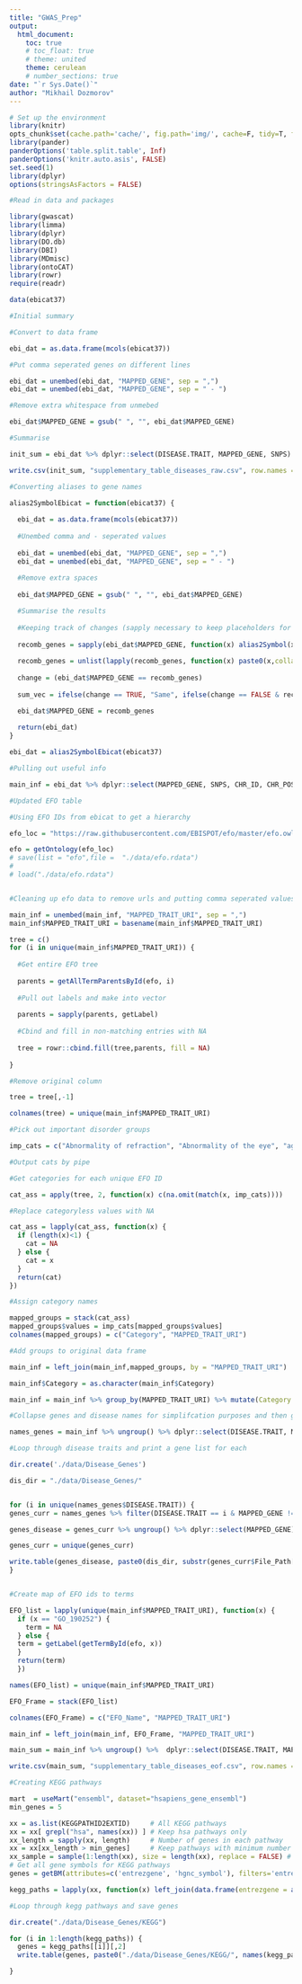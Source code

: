 ```yaml
---
title: "GWAS_Prep"
output:
  html_document:
    toc: true
    # toc_float: true
    # theme: united
    theme: cerulean
    # number_sections: true
date: "`r Sys.Date()`"
author: "Mikhail Dozmorov"
---
```


```r
# Set up the environment
library(knitr)
opts_chunk$set(cache.path='cache/', fig.path='img/', cache=F, tidy=T, fig.keep='high', echo=F, dpi=100, warnings=F, message=F, comment=NA, warning=F, results='as.is', fig.width = 10, fig.height = 6) #out.width=700, 
library(pander)
panderOptions('table.split.table', Inf)
panderOptions('knitr.auto.asis', FALSE)
set.seed(1)
library(dplyr)
options(stringsAsFactors = FALSE)
```

```r
#Read in data and packages

library(gwascat)
library(limma)
library(dplyr)
library(DO.db)
library(DBI)
library(MDmisc)
library(ontoCAT)
library(rowr)
require(readr)

data(ebicat37)
```

```r
#Initial summary

#Convert to data frame

ebi_dat = as.data.frame(mcols(ebicat37))

#Put comma seperated genes on different lines

ebi_dat = unembed(ebi_dat, "MAPPED_GENE", sep = ",")
ebi_dat = unembed(ebi_dat, "MAPPED_GENE", sep = " - ")

#Remove extra whitespace from unmebed

ebi_dat$MAPPED_GENE = gsub(" ", "", ebi_dat$MAPPED_GENE)

#Summarise

init_sum = ebi_dat %>% dplyr::select(DISEASE.TRAIT, MAPPED_GENE, SNPS)  %>% distinct() %>% group_by(DISEASE.TRAIT) %>% summarise(snp_count_total = length(unique(SNPS)), snp_count_no_gene = sum(MAPPED_GENE == ""), snp_prop_nogene = snp_count_no_gene/snp_count_total,gene_count_total = length(unique(MAPPED_GENE)) - sum(unique(MAPPED_GENE =="")))

write.csv(init_sum, "supplementary_table_diseases_raw.csv", row.names = FALSE)


```

```r
#Converting aliases to gene names

alias2SymbolEbicat = function(ebicat37) {
  
  ebi_dat = as.data.frame(mcols(ebicat37))
  
  #Unembed comma and - seperated values
  
  ebi_dat = unembed(ebi_dat, "MAPPED_GENE", sep = ",")
  ebi_dat = unembed(ebi_dat, "MAPPED_GENE", sep = " - ")
  
  #Remove extra spaces
  
  ebi_dat$MAPPED_GENE = gsub(" ", "", ebi_dat$MAPPED_GENE)

  #Summarise the results
  
  #Keeping track of changes (sapply necessary to keep placeholders for unmapped genes)
  
  recomb_genes = sapply(ebi_dat$MAPPED_GENE, function(x) alias2Symbol(x, species = "Hs"))
  
  recomb_genes = unlist(lapply(recomb_genes, function(x) paste0(x,collapse=' ')))
  
  change = (ebi_dat$MAPPED_GENE == recomb_genes)
  
  sum_vec = ifelse(change == TRUE, "Same", ifelse(change == FALSE & recomb_genes == "", "No Match", "Converted"))

  ebi_dat$MAPPED_GENE = recomb_genes
  
  return(ebi_dat)
}

ebi_dat = alias2SymbolEbicat(ebicat37)
```

```r
#Pulling out useful info

main_inf = ebi_dat %>% dplyr::select(MAPPED_GENE, SNPS, CHR_ID, CHR_POS, INITIAL.SAMPLE.DESCRIPTION, MAPPED_TRAIT, MAPPED_TRAIT_URI, DISEASE.TRAIT)

#Updated EFO table


```


```r
#Using EFO IDs from ebicat to get a hierarchy 

efo_loc = "https://raw.githubusercontent.com/EBISPOT/efo/master/efo.owl"

efo = getOntology(efo_loc)
# save(list = "efo",file =  "./data/efo.rdata")
# 
# load("./data/efo.rdata")


#Cleaning up efo data to remove urls and putting comma seperated values on new lines

main_inf = unembed(main_inf, "MAPPED_TRAIT_URI", sep = ",")
main_inf$MAPPED_TRAIT_URI = basename(main_inf$MAPPED_TRAIT_URI)

tree = c()
for (i in unique(main_inf$MAPPED_TRAIT_URI)) {
  
  #Get entire EFO tree
  
  parents = getAllTermParentsById(efo, i)
  
  #Pull out labels and make into vector
  
  parents = sapply(parents, getLabel)
  
  #Cbind and fill in non-matching entries with NA
  
  tree = rowr::cbind.fill(tree,parents, fill = NA)
  
}

#Remove original column

tree = tree[,-1]

colnames(tree) = unique(main_inf$MAPPED_TRAIT_URI)

#Pick out important disorder groups

imp_cats = c("Abnormality of refraction", "Abnormality of the eye", "age", "anthropometric measurement", "auditory system disease", "autoimmune disease", "body weights and measures", "bone measurement", "cancer", "carcinoma", "cardiovascular disease", "cardiovascular disease biomarker measurement", "cardiovascular measurement", "diabetes mellitus", "diabetes mellitus biomarker", "digestive system disease", "eye measurement", "glucose measurement", "head and neck disorder", "heart function measurement", "hematological measurement", "immune system disease", "infectious disease biomarker", "insulin measurement", "lipid measurement", "lipid or lipoprotein measurement", "lipoprotein measurement", "mental or behavioural disorder", "metabolic disease", "metabolite measurement", "neoplasm", "nervous system disease", "neurodegenerative disease", "pulmonary function measurement", "reproductive system disease", "respiratory disease biomarker", "skin disease", "sleep measurement", "temporal measurement")

#Output cats by pipe

#Get categories for each unique EFO ID

cat_ass = apply(tree, 2, function(x) c(na.omit(match(x, imp_cats))))

#Replace categoryless values with NA

cat_ass = lapply(cat_ass, function(x) {
  if (length(x)<1) {
    cat = NA 
  } else {
    cat = x
  }
  return(cat)
})

#Assign category names

mapped_groups = stack(cat_ass)
mapped_groups$values = imp_cats[mapped_groups$values]
colnames(mapped_groups) = c("Category", "MAPPED_TRAIT_URI")

#Add groups to original data frame

main_inf = left_join(main_inf,mapped_groups, by = "MAPPED_TRAIT_URI")

main_inf$Category = as.character(main_inf$Category)

main_inf = main_inf %>% group_by(MAPPED_TRAIT_URI) %>% mutate(Category = paste0(unique(Category), collapse = "|")) %>% distinct()

#Collapse genes and disease names for simplifcation purposes and then get unique combinations

names_genes = main_inf %>% ungroup() %>% dplyr::select(DISEASE.TRAIT, MAPPED_GENE) %>% distinct()

#Loop through disease traits and print a gene list for each

dir.create('./data/Disease_Genes')

dis_dir = "./data/Disease_Genes/"


for (i in unique(names_genes$DISEASE.TRAIT)) {
genes_curr = names_genes %>% filter(DISEASE.TRAIT == i & MAPPED_GENE != "") %>% dplyr::select(DISEASE.TRAIT, MAPPED_GENE) %>% mutate(DISEASE.TRAIT = gsub("\\/", "-", DISEASE.TRAIT), DISEASE.TRAIT = gsub("\\*", "-", DISEASE.TRAIT), File_Path =  DISEASE.TRAIT[1]) %>% ungroup() %>% dplyr::select(DISEASE.TRAIT, MAPPED_GENE, File_Path) %>% distinct()

genes_disease = genes_curr %>% ungroup() %>% dplyr::select(MAPPED_GENE) %>% distinct()

genes_curr = unique(genes_curr)

write.table(genes_disease, paste0(dis_dir, substr(genes_curr$File_Path[1],1,100), ".txt"), row.names = FALSE, col.names = FALSE)
}


#Create map of EFO ids to terms

EFO_list = lapply(unique(main_inf$MAPPED_TRAIT_URI), function(x) {
  if (x == "GO_190252") {
    term = NA
  } else {
  term = getLabel(getTermById(efo, x))
  }
  return(term)
  })

names(EFO_list) = unique(main_inf$MAPPED_TRAIT_URI)

EFO_Frame = stack(EFO_list)

colnames(EFO_Frame) = c("EFO_Name", "MAPPED_TRAIT_URI")

main_inf = left_join(main_inf, EFO_Frame, "MAPPED_TRAIT_URI")

```


```r
main_sum = main_inf %>% ungroup() %>%  dplyr::select(DISEASE.TRAIT, MAPPED_GENE, Category, SNPS)  %>% distinct() %>% group_by(DISEASE.TRAIT) %>% mutate(snp_count_total = length(unique(SNPS)), snp_count_no_gene = sum(MAPPED_GENE == ""), snp_prop_nogene = snp_count_no_gene/snp_count_total,gene_count_total = length(unique(MAPPED_GENE))) %>% dplyr::select(DISEASE.TRAIT, Category, snp_count_total, snp_count_no_gene, snp_prop_nogene, gene_count_total) %>% distinct()

write.csv(main_sum, "supplementary_table_diseases_eof.csv", row.names = FALSE)
```

```r
#Creating KEGG pathways

mart  = useMart("ensembl", dataset="hsapiens_gene_ensembl")
min_genes = 5

xx = as.list(KEGGPATHID2EXTID)     # All KEGG pathways
xx = xx[ grepl("hsa", names(xx)) ] # Keep hsa pathways only
xx_length = sapply(xx, length)     # Number of genes in each pathway
xx = xx[xx_length > min_genes]     # Keep pathways with minimum number of genes or higher
xx_sample = sample(1:length(xx), size = length(xx), replace = FALSE) # reshuffled indices
# Get all gene symbols for KEGG pathways
genes = getBM(attributes=c('entrezgene', 'hgnc_symbol'), filters='entrezgene', values=unique(unlist(xx)), mart=mart, uniqueRows=T)

kegg_paths = lapply(xx, function(x) left_join(data.frame(entrezgene = as.integer(x)), genes))

#Loop through kegg pathways and save genes 

dir.create("./data/Disease_Genes/KEGG")

for (i in 1:length(kegg_paths)) {
  genes = kegg_paths[[i]][,2]
  write.table(genes, paste0("./data/Disease_Genes/KEGG/", names(kegg_paths)[i] ), row.names = FALSE, col.names = FALSE)

}

```